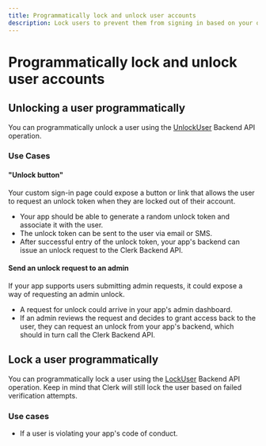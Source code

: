 ```yaml
---
title: Programmatically lock and unlock user accounts
description: Lock users to prevent them from signing in based on your own custom criteria.
---
```


# Programmatically lock and unlock user accounts

## Unlocking a user programmatically

You can programmatically unlock a user using the [UnlockUser](https://clerk.com/docs/reference/backend-api/tag/Users#operation/LockUser) Backend API operation. 

### Use Cases

#### "Unlock button"

Your custom sign-in page could expose a button or link that allows the user to request an unlock token when they are locked out of their account.

* Your app should be able to generate a random unlock token and associate it with the user.
* The unlock token can be sent to the user via email or SMS.
* After successful entry of the unlock token, your app's backend can issue an unlock request to the Clerk Backend API.

#### Send an unlock request to an admin

If your app supports users submitting admin requests, it could expose a way of requesting an admin unlock.

* A request for unlock could arrive in your app's admin dashboard.
* If an admin reviews the request and decides to grant access back to the user, they can request an unlock from your app's backend, which should in turn call the Clerk Backend API.

## Lock a user programmatically

You can programmatically lock a user using the  [LockUser](https://clerk.com/docs/reference/backend-api/tag/Users#operation/LockUser) Backend API operation. Keep in mind that Clerk will still lock the user based on failed verification attempts.

### Use cases

* If a user is violating your app's code of conduct.
